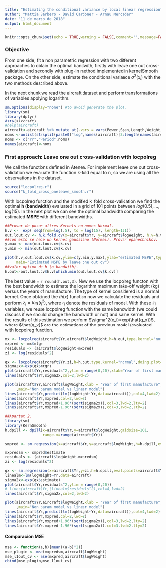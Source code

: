```yaml
---
title: "Estimating the conditional variance by local linear regression"
author: "Mattia Barbero - David Cardoner - Arnau Mercader"
date: "11 de marzo de 2018"
output: html_document
---
```


```r
knitr::opts_chunk$set(echo = TRUE,warning = FALSE,comment='',message=FALSE,fig.width = 7,fig.height = 5)
```


### Objective

From one side, fit a non parametric regression with two different approaches to obtain the optimal bandwith, firstly with leave one out cross-validation and secondly with plug-in method implemented in kernelSmooth package.
On the other side, estimate the conditional variance $\sigma^2(x_i)$ with the two methods described above.


In the next chunk we read the aircraft dataset and perform transformations of variables applying logarithm.

```r
sm.options(display="none") #to avoid generate the plot.
library(sm)
library(dplyr)
data(aircraft)
#help(aircraft)
aircraft<-aircraft %>% mutate_at(.vars = vars(Power,Span,Length,Weight,Speed,Range),.funs = funs(log))
noms <-unlist(strsplit(paste0("log",names(aircraft)[3:length(names(aircraft))],collapse = ","),split = ","))
noms <- c("Yr","Period",noms)
names(aircraft)<-noms
```

### First approach: Leave one out cross-validation with locpolreg

We call the functions defined in Atenea. For implement leave one out cross-validation we evaluate the function k-fold equal to n, so we are using all the observations in the dataset.

```r
source("locpolreg.r")
source("k_fold_cross_oneleave_smooth.r")

```

With locpolreg function and the modified k_fold cross-validation we find the optimal **h (bandwidth)** evaluated in a grid of 101 points between $log(0.5),...,log(15)$. In the next plot we can see the optimal bandwidth comparing the estimated **MSPE** with different bandwidths.

```r
##Provar de posar altres Kernels no nomes Normal.
h.v <-  exp( seq(from=log(.5), to = log(15), length=101))
out.lout.cv <- h.k.fold.cv(x=aircraft$Yr, y=aircraft$logWeight, h.v=h.v, k=length(aircraft$Period))
##con esto se hace un kernel gaussiano (Normal). Provar epanechnikov.
y.max <- max(out.lout.cv$k.cv)
y.min <- min(out.lout.cv$k.cv)

plot(h.v,out.lout.cv$k.cv,ylim=c(y.min,y.max),ylab="estimated MSPE",type = "l",col=2,
     main="Estimated MSPE by leave one out cv")
##valor optimo de h (o bandwith).
h.out<-out.lout.cv$h.v[which.min(out.lout.cv$k.cv)]
```

The best value = `r round(h.out,3)`. 
Now we use the locpolreg functon with the best bandwidth to estimate the logarithm maximum take-off weight (kg) versus the years of manufacture. The type of kernel considered is a normal kernel. Once obtained the $\hat{m}(x)$ function now we calculate the residuals and perform $z_i = log(r_i^2)$, where $r_i$ denote the residuals of model. With these $z_i$ variables, we reuse locpolreg function with the same bandwidth (we could discuss if we should change the bandwidth or not) and same kernel. With the results of this estimation we perform $\sigma^2(x_i)=exp(\hat{q_x})$, where $\hat{q_x}$ are the estimations of the previous model (evaluated with locpolreg function.


```r
mx <- locpolreg(aircraft$Yr,aircraft$logWeight,h=h.out,type.kernel="normal",doing.plot=FALSE)
mxpred <- mx$mtgr
residuals <- (aircraft$logWeight-mxpred)
zi <- log(residuals^2)

qx <- locpolreg(aircraft$Yr,zi,h=h.out,type.kernel="normal",doing.plot=FALSE)
sigma2x<-exp(qx$mtgr)
plot(aircraft$Yr,residuals^2,ylim = range(0,20),xlab="Year of first manufacture",ylab = "Square residuals", main = "Smooth Residual Estimation using locpolreg")
lines(aircraft$Yr,sigma2x,col=2,lwd=2)
```


```r
plot(aircraft$Yr,aircraft$logWeight,xlab = "Year of first manufacture",ylab = "log maximum take-off weight (kg)"
     ,main="Non param model vs linear model")
lines(aircraft$Yr,predict(lm(logWeight~Yr,data=aircraft)),col=4,lwd=2)
lines(aircraft$Yr,mxpred,col=2,lwd=2)
lines(aircraft$Yr,mxpred+1.96*(sqrt(sigma2x)),col=3,lwd=2,lty=2)
lines(aircraft$Yr,mxpred-1.96*(sqrt(sigma2x)),col=3,lwd=2,lty=2)
```


```r
##Apartat 2.
library(sm)
library(KernSmooth)
h.dpill <- dpill(x=aircraft$Yr,y=aircraft$logWeight,gridsize=101,
                 range.x=range(aircraft$Yr))

smpred <- sm.regression(x=aircraft$Yr,y=aircraft$logWeight,h=h.dpill,eval.points=aircraft$Yr)

mxpredsm <- smpred$estimate
residuals <- (aircraft$logWeight-mxpredsm)
zi <- log(residuals^2)

qx <- sm.regression(x=aircraft$Yr,y=zi,h=h.dpill,eval.points=aircraft$Yr)
linealm<-lm(logWeight~Yr,data=aircraft)
sigma2x<-exp(qx$estimate)
plot(aircraft$Yr,residuals^2,ylim = range(0,20))
# lines(aircraft$Yr,(linealm$residuals^2),col=4,lwd=2)
lines(aircraft$Yr,sigma2x,col=2,lwd=2)
```
```r
plot(aircraft$Yr,aircraft$logWeight,xlab = "Year of first manufacture",ylab = "log maximum take-off weight (kg)"
     ,main="Non param model vs linear model")
lines(aircraft$Yr,predict(lm(logWeight~Yr,data=aircraft)),col=4,lwd=2)
lines(aircraft$Yr,mxpred,col=2,lwd=2)
lines(aircraft$Yr,mxpred+1.96*(sqrt(sigma2x)),col=3,lwd=2,lty=2)
lines(aircraft$Yr,mxpred-1.96*(sqrt(sigma2x)),col=3,lwd=2,lty=2)

```

#### Comparación MSE

```r
mse <- function(a,b){mean((a-b)^2)}
mse_plugin <- mse(mxpredsm,aircraft$logWeight)
mse_l1out_cv <- mse(mxpred,aircraft$logWeight)
cbind(mse_plugin,mse_l1out_cv)
```

